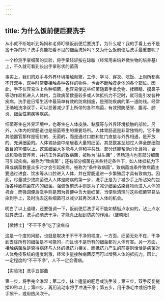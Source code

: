 ```yaml
---
---
---
```

title: 为什么饭前便后要洗手
---




从小就不断地听到妈妈和老师叮嘱饭前便后要洗手，为什么呢？我的手看上去不是蛮干净的吗？洗手真能把看不见的细菌洗掉吗？又为什么饭前便后洗手最重要呢？



一个检测手掌细菌的实验，将手掌轻轻按在琼脂（经常用来培养微生物的培养基）上，不久就可看到长出手掌形状的菌落



事实上，我们的双手与外界环境接触频繁，工作、学习、穿衣、吃饭、上厕所都离不开双手，双手时常要接触各种各样的物件，也会不断触摸身体的各个部位。因此，手不仅容易沾上各种细菌，也容易使这些细菌随着手拿食物、揉眼睛、摸鼻子等动作趁机进入人体内，当致病菌数量较多或人体抵抗力不足时，就可能引发各种疾病。洗手是日常生活中最简单有效的防病措施，是预防疾病的第一道防线。经常正确地洗净双手，可以显著减少手上所带的各种病菌，有效预防感冒、腹泻、肺炎、细菌性痢疾等疾病。

细菌寄生在外界环境中，也寄生在人体皮肤、黏膜等与外界环境接触的部位。另外，人体内的胃肠道也是细菌寄生的重要场所。人体胃肠道是非常独特的，它不像其他器官那样是密封的、无菌的，而是通过口腔和肛门直接与外界相通，是开放的、充满细菌的。人体胃肠道中聚居着大量的细菌，其总数甚至超过人体全部细胞数目的10倍以上。这些细菌大多能与人体和平共处，部分还能帮助消化食物，合成和吸收营养素，并抗击外来的致病菌，被称为“益生菌”；但肠道内也有部分细菌可引起疾病，被称为“致病菌”；还有部分细菌在某些特定条件下，如人体抵抗力下降或病菌数量众多时才会引起疾病，被称为“条件致病菌”。致病菌或条件致病菌主要通过进食、饮水等从口腔进入人体，并在胃肠道进一步繁殖后才具有致病力。因此，尽量减少致病菌进入人体是防病的第一步，洗手正是为了减少手上所沾染的包括各种致病菌在内的细菌。强调饭前洗手则是为了减少细菌沾染食物而进入人体的机会；而强调便后洗手则是因为粪便中含大量细菌，当便后清理时这些细菌容易沾染到手上，及时洗去这些细菌可以减少其再次进入人体的机会。

明白了以上道理，还要强调一下，饭前便后洗手可不能如蜻蜓点水似的，沾上点水就算洗过，洗手必须洗干净，才能真正起到防病的作用。（盛晓阳）





【微博士】“不干不净”吃了没病吗

这是一个度的问题，也就是取决于不干不净的程度。一方面，细菌无处不在，干净到去除所有的细菌是不可能的，而且也不是所有的细菌都对人体有害。另一方面，接触病菌后是否得病还与人体的抵抗力相关，而抵抗力产生的前提则恰恰是病菌对人体免疫系统的适度刺激，经常少量接触病菌反而可以增强人体的抵抗力。因此，一定程度的“不干不净”，人不一定会得病。

【实验场】洗手五部曲

第一步，将手完全淋湿；第二步，抹上适量的肥皂或洗手液；第三步，双手反复搓揉10秒以上；第四步，再用流动水将手冲洗干净；第五步，用干净毛巾或纸巾将手擦干，或用热风吹干。